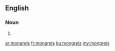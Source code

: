 ==English==

===Noun===
{{head|en|plural}}

# {{plural of|mongrel|lang=en|nocat=1}}

[[ar:mongrels]]
[[fr:mongrels]]
[[ku:mongrels]]
[[my:mongrels]]